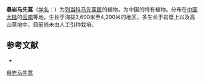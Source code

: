 {{Speciesbox
| name = 悬岩马先蒿
| status = 
| status_system = 
| image =
| genus = Pedicularis
| species = praeruptorum
| authority = Bonati
}}

'''悬岩马先蒿'''（[[学名|学名]]：{{lang|la|''Pedicularis praeruptorum''}}）为[[列当科|列当科]][[马先蒿属|马先蒿属]]的植物，为中国的特有植物。分布在[[中国大陆|中国大陆]]的[[云南|云南]]等地，生长于海拔3,600米至4,200米的地区，多生长于岩壁上以及高山草地中，目前尚未由人工引种栽培。

== 参考文献 ==
<div class="references-small">
* {{cite web| url =http://www.bioinfo.cn/db05/KmzwSpecies.php?action=view&id=21372| title =悬岩马先蒿| work =《中国高等植物数据库全库》| publisher =中国科学院微生物研究所| author =昆明植物研究所| accessdate =2009-02-25| deadurl =yes| archiveurl =https://web.archive.org/web/20160305020508/http://www.bioinfo.cn/db05/KmzwSpecies.php?action=view&id=21372| archivedate =2016-03-05}}
</div>
{{Taxonbar|from=Q11073212}}

[[Category:马先蒿属|悬岩马先蒿]]


{{植物小作品}}